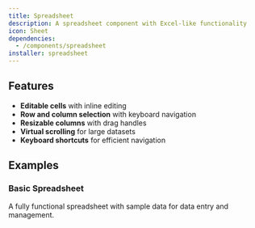 ```yaml
---
title: Spreadsheet
description: A spreadsheet component with Excel-like functionality
icon: Sheet
dependencies:
  - /components/spreadsheet
installer: spreadsheet
---
```


## Features

- **Editable cells** with inline editing
- **Row and column selection** with keyboard navigation
- **Resizable columns** with drag handles
- **Virtual scrolling** for large datasets
- **Keyboard shortcuts** for efficient navigation

## Examples

### Basic Spreadsheet

A fully functional spreadsheet with sample data for data entry and management.

<Preview path="spreadsheet" />
